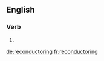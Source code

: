 ==English==

===Verb===
{{head|en|present participle}}

# {{present participle of|reconductor|lang=en}}

[[de:reconductoring]]
[[fr:reconductoring]]